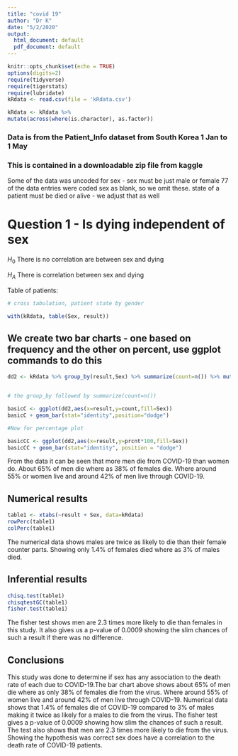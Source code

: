 ```yaml
---
title: "covid 19"
author: "Dr K"
date: "5/2/2020"
output:
  html_document: default
  pdf_document: default
---
```


```r
knitr::opts_chunk$set(echo = TRUE)
options(digits=2)
require(tidyverse)
require(tigerstats)
require(lubridate)
kRdata <- read.csv(file = 'kRdata.csv')
```


```r
kRdata <- kRdata %>%
mutate(across(where(is.character), as.factor))
```

### Data is from the Patient_Info dataset from South Korea 1 Jan to 1 May 
### This is contained in a downloadable zip file from kaggle

Some of the data was uncoded for sex - sex must be just male or female
77 of the data entries were coded sex  as blank, so we omit these.
state of a patient must be died or alive - we adjust that as well   
  
# Question 1 - Is dying independent of sex

$H_0$ There is no correlation are between sex and dying

$H_A$ There is correlation between sex and dying  


Table of patients:
```r

# cross tabulation, patient state by gender

with(kRdata, table(Sex, result))

```




## We create two bar charts - one based on frequency and the other on percent, use ggplot commands to do this


```r
dd2 <- kRdata %>% group_by(result,Sex) %>% summarize(count=n()) %>% mutate(prcnt=count/sum(count))


# the group_by followed by summarize(count=n())

basicC <- ggplot(dd2,aes(x=result,y=count,fill=Sex))
basicC + geom_bar(stat="identity",position="dodge")

#Now for percentage plot

basicCC <- ggplot(dd2,aes(x=result,y=prcnt*100,fill=Sex)) 
basicCC + geom_bar(stat="identity", position = "dodge")
```

From the data it can be seen that more men die from COVID-19 than women do. About 65% of men die where as 38% of females die. Where around 55% or women live and around 42% of men live through COVID-19. 

  
## Numerical results

```r
table1 <- xtabs(~result + Sex, data=kRdata)
rowPerc(table1)
colPerc(table1)
```

The numerical data shows males are twice as likely to die than their female counter parts. Showing only 1.4% of females died where as 3% of males died.  

## Inferential results 

```r
chisq.test(table1)
chisqtestGC(table1)
fisher.test(table1)
```

The fisher test shows men are 2.3 times more likely to die than females in this study. It also gives us a p-value of 0.0009 showing the slim chances of such a result if there was no difference.  

## Conclusions

This study was done to determine if sex has any association to the death rate of each due to COVID-19.The bar chart above shows about 65% of men die where as only 38% of females die from the virus. Where around 55% of women live and around 42% of men live through COVID-19. Numerical data shows that 1.4% of females die of COVID-19 compared to 3% of males making it twice as likely for a males to die from the virus. The fisher test gives a p-value of 0.0009 showing how slim the chances of such a result. The test also shows that men are 2.3 times more likely to die from the virus. Showing the hypothesis was correct sex does have a correlation to the death rate of COVID-19 patients.
